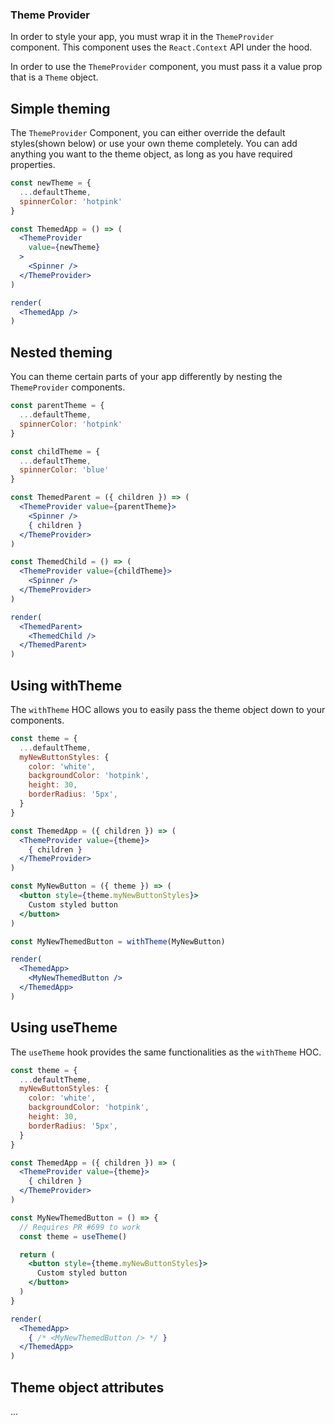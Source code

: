 

### Theme Provider

In order to style your app, you must wrap it in the `ThemeProvider` component.
This component uses the `React.Context` API under the hood.

In order to use the `ThemeProvider` component, you must pass it a value prop that is a `Theme` object.

## Simple theming

The `ThemeProvider` Component, you can either override the default styles(shown below) or use your own theme completely.
You can add anything you want to the theme object, as long as you have required properties.

```jsx
const newTheme = {
  ...defaultTheme,
  spinnerColor: 'hotpink'
}

const ThemedApp = () => (
  <ThemeProvider
    value={newTheme}
  >
    <Spinner />
  </ThemeProvider>
)

render(
  <ThemedApp />
)
```

## Nested theming

You can theme certain parts of your app differently by nesting the `ThemeProvider` components.

```jsx
const parentTheme = {
  ...defaultTheme,
  spinnerColor: 'hotpink'
}

const childTheme = {
  ...defaultTheme,
  spinnerColor: 'blue'
}

const ThemedParent = ({ children }) => (
  <ThemeProvider value={parentTheme}>
    <Spinner />
    { children }
  </ThemeProvider>
)

const ThemedChild = () => (
  <ThemeProvider value={childTheme}>
    <Spinner />
  </ThemeProvider>
)

render(
  <ThemedParent>
    <ThemedChild />
  </ThemedParent>
)
```

## Using withTheme

The `withTheme` HOC allows you to easily pass the theme object down to your components.

```jsx
const theme = {
  ...defaultTheme,
  myNewButtonStyles: {
    color: 'white',
    backgroundColor: 'hotpink',
    height: 30,
    borderRadius: '5px',
  }
}

const ThemedApp = ({ children }) => (
  <ThemeProvider value={theme}>
    { children }
  </ThemeProvider>
)

const MyNewButton = ({ theme }) => (
  <button style={theme.myNewButtonStyles}>
    Custom styled button
  </button>
)

const MyNewThemedButton = withTheme(MyNewButton)

render(
  <ThemedApp>
    <MyNewThemedButton />
  </ThemedApp>
)
```

## Using useTheme

The `useTheme` hook provides the same functionalities as the `withTheme` HOC.

```jsx
const theme = {
  ...defaultTheme,
  myNewButtonStyles: {
    color: 'white',
    backgroundColor: 'hotpink',
    height: 30,
    borderRadius: '5px',
  }
}

const ThemedApp = ({ children }) => (
  <ThemeProvider value={theme}>
    { children }
  </ThemeProvider>
)

const MyNewThemedButton = () => {
  // Requires PR #699 to work
  const theme = useTheme()

  return (
    <button style={theme.myNewButtonStyles}>
      Custom styled button
    </button>
  )
}

render(
  <ThemedApp>
    { /* <MyNewThemedButton /> */ }
  </ThemedApp>
)
```

## Theme object attributes

...